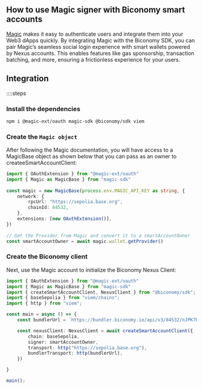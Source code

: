## How to use Magic signer with Biconomy smart accounts

[Magic](https://magic.link/) makes it easy to authenticate users and integrate them into your Web3 dApps quickly.
By integrating Magic with the Biconomy SDK, you can pair Magic’s seamless social login experience with smart wallets powered by Nexus accounts. This enables features like gas sponsorship, transaction batching, and more, ensuring a frictionless experience for your users.

## Integration

::::steps

### Install the dependencies

```bash
npm i @magic-ext/oauth magic-sdk @biconomy/sdk viem
```

### Create the `Magic object`
After following the Magic documentation, you will have access to a MagicBase object as shown below that you can pass as an owner to createeSmartAccountClient:

```typescript 
import { OAuthExtension } from "@magic-ext/oauth"
import { Magic as MagicBase } from "magic-sdk"
 
const magic = new MagicBase(process.env.MAGIC_API_KEY as string, {
	network: {
		rpcUrl: "https://sepolia.base.org",
		chainId: 84532,
	},
	extensions: [new OAuthExtension()],
})
 
// Get the Provider from Magic and convert it to a smartAccountOwner
const smartAccountOwner = await magic.wallet.getProvider()

```

### Create the Biconomy client

Next, use the Magic account to initialize the Biconomy Nexus Client:

```typescript
import { OAuthExtension } from "@magic-ext/oauth"
import { Magic as MagicBase } from "magic-sdk"
import { createSmartAccountClient, NexusClient } from "@biconomy/sdk"; 
import { baseSepolia } from "viem/chains";
import { http } from "viem";

const main = async () => {
    const bundlerUrl = `https://bundler.biconomy.io/api/v3/84532/nJPK7B3ru.dd7f7861-190d-41bd-af80-6877f74b8f44`

    const nexusClient: NexusClient = await createSmartAccountClient({
        chain: baseSepolia,
        signer: smartAccountOwner,
        transport: http("https://sepolia.base.org"),
        bundlerTransport: http(bundlerUrl),
    })

}

main();

```